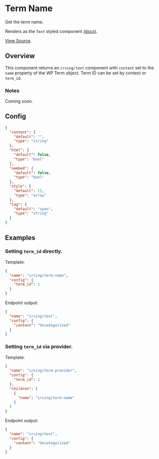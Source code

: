 <Meta title="WordPress Components|Term Name" />

# Term Name
Get the term name.

Renders as the `Text` styled component [(docs)](?path=/docs/styled-components-text--plain-text-example).

[View Source](https://github.com/alleyinteractive/wp-irving/tree/main/inc/components/components/term-name).

## Overview
This component returns an `irving/text` component with `content` set to the `name` property of the WP Term object. Term ID can be set by context or `term_id`.

### Notes
Coming soon.

## Config
```json
{
  "content": {
    "default": "",
    "type": "string"
  },
  "html": {
    "default": false,
    "type": "bool"
  },
  "oembed": {
    "default": false,
    "type": "bool"
  },
  "style": {
    "default": [],
    "type": "array"
  },
  "tag": {
    "default": "span",
    "type": "string"
  }
}
```

## Examples

### Setting `term_id` directly.
Template:
```json
{
  "name": "irving/term-name",
  "config": {
    "term_id": 1
  }
}
```

Endpoint output:
```json
{
  "name": "irving/text",
  "config": {
    "content": "Uncategorized"
  }
}
```


### Setting `term_id` via provider.
Template:
```json
{
  "name": "irving/term-provider",
  "config": {
    "term_id": 1
  },
  "children": [
    {
      "name": "irving/term-name"
    }
  ]
}
```

Endpoint output:
```json
{
  "name": "irving/text",
  "config": {
    "content": "Uncategorized"
  }
}
```
